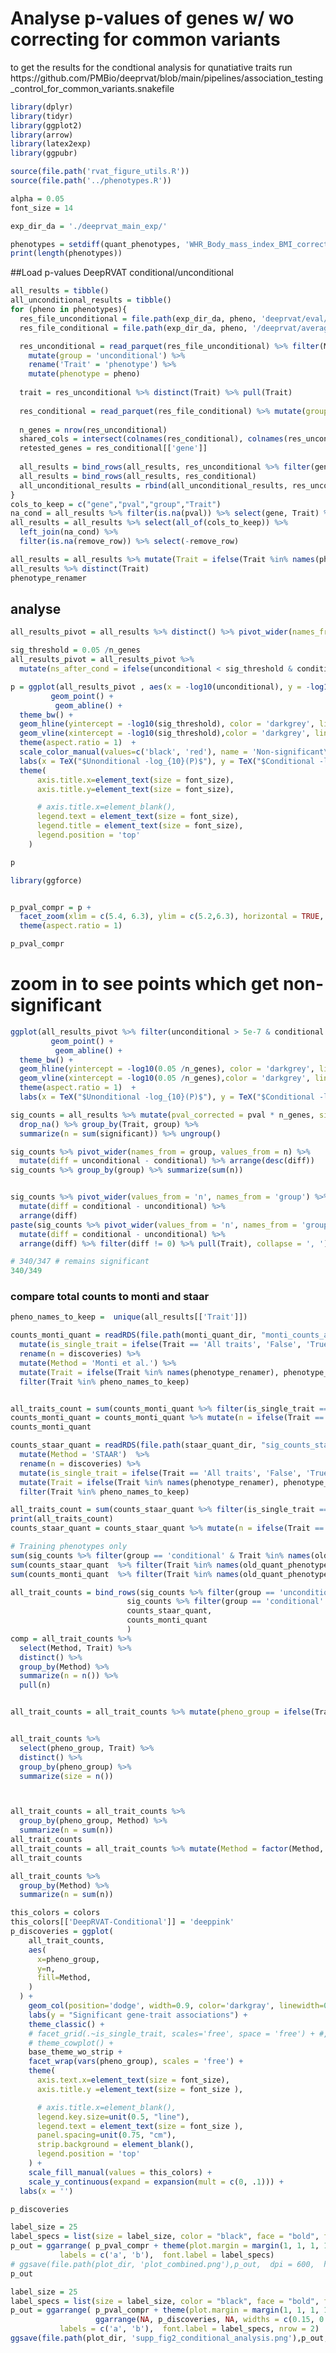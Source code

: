 
# Analyse p-values of genes w/ wo correcting for common variants
to get the results for the condtional analysis for qunatiative traits run https://github.com/PMBio/deeprvat/blob/main/pipelines/association_testing_control_for_common_variants.snakefile

```r
library(dplyr)
library(tidyr)
library(ggplot2)
library(arrow)
library(latex2exp)
library(ggpubr)
```


```r

source(file.path('rvat_figure_utils.R'))
source(file.path('../phenotypes.R'))
```

```r
alpha = 0.05
font_size = 14
```

```r

exp_dir_da = './deeprvat_main_exp/'

```

```r
phenotypes = setdiff(quant_phenotypes, 'WHR_Body_mass_index_BMI_corrected') #since this is a self defined phenotype, there was no GWAS avaialble and conditioning couldn't be run 
print(length(phenotypes))
```

##Load p-values DeepRVAT conditional/unconditional 
```r
all_results = tibble()
all_unconditional_results = tibble()
for (pheno in phenotypes){
  res_file_unconditional = file.path(exp_dir_da, pheno, 'deeprvat/eval/all_results.parquet')
  res_file_conditional = file.path(exp_dir_da, pheno, '/deeprvat/average_regression_results/burden_associations_common_variant_corrected.parquet')

  res_unconditional = read_parquet(res_file_unconditional) %>% filter(Method == 'DeepRVAT') %>%
    mutate(group = 'unconditional') %>%
    rename('Trait' = 'phenotype') %>%
    mutate(phenotype = pheno)
  
  trait = res_unconditional %>% distinct(Trait) %>% pull(Trait)
  
  res_conditional = read_parquet(res_file_conditional) %>% mutate(group = 'conditional') %>% mutate(Trait = trait)
  
  n_genes = nrow(res_unconditional)
  shared_cols = intersect(colnames(res_conditional), colnames(res_unconditional))
  retested_genes = res_conditional[['gene']]
  
  all_results = bind_rows(all_results, res_unconditional %>% filter(gene %in% retested_genes))
  all_results = bind_rows(all_results, res_conditional)
  all_unconditional_results = rbind(all_unconditional_results, res_unconditional)
}
cols_to_keep = c("gene","pval","group","Trait")
na_cond = all_results %>% filter(is.na(pval)) %>% select(gene, Trait) %>% mutate(remove_row = FALSE)
all_results = all_results %>% select(all_of(cols_to_keep)) %>% 
  left_join(na_cond) %>% 
  filter(is.na(remove_row)) %>% select(-remove_row) 

all_results = all_results %>% mutate(Trait = ifelse(Trait %in% names(phenotype_renamer), phenotype_renamer[Trait], Trait))
all_results %>% distinct(Trait)
phenotype_renamer
```



## analyse 

```r
all_results_pivot = all_results %>% distinct() %>% pivot_wider(names_from = group, values_from = pval)

```


```r
sig_threshold = 0.05 /n_genes
all_results_pivot = all_results_pivot %>% 
  mutate(ns_after_cond = ifelse(unconditional < sig_threshold & conditional > sig_threshold, TRUE, FALSE))

p = ggplot(all_results_pivot , aes(x = -log10(unconditional), y = -log10(conditional), color = ns_after_cond)) +
         geom_point() + 
          geom_abline() +
  theme_bw() + 
  geom_hline(yintercept = -log10(sig_threshold), color = 'darkgrey', linetype = 'dashed') + 
  geom_vline(xintercept = -log10(sig_threshold),color = 'darkgrey', linetype = 'dashed') + 
  theme(aspect.ratio = 1)  + 
  scale_color_manual(values=c('black', 'red'), name = 'Non-significant\nafter conditioning') + 
  labs(x = TeX("$Unonditional -log_{10}(P)$"), y = TeX("$Conditional -log_{10}(P)$")) +
  theme(
      axis.title.x=element_text(size = font_size),
      axis.title.y=element_text(size = font_size),

      # axis.title.x=element_blank(),
      legend.text = element_text(size = font_size),
      legend.title = element_text(size = font_size),
      legend.position = 'top'
    )

p
```


```r
library(ggforce)


p_pval_compr = p +
  facet_zoom(xlim = c(5.4, 6.3), ylim = c(5.2,6.3), horizontal = TRUE, zoom.size = 0.5, show.area = FALSE) +
  theme(aspect.ratio = 1)

p_pval_compr

```

# zoom in to see points which get non-significant
```r
ggplot(all_results_pivot %>% filter(unconditional > 5e-7 & conditional > 5e-7) , aes(x = -log10(unconditional), y = -log10(conditional))) +
         geom_point() + 
          geom_abline() +
  theme_bw() + 
  geom_hline(yintercept = -log10(0.05 /n_genes), color = 'darkgrey', linetype = 'dashed') + 
  geom_vline(xintercept = -log10(0.05 /n_genes),color = 'darkgrey', linetype = 'dashed') + 
  theme(aspect.ratio = 1)  + 
  labs(x = TeX("$Unonditional -log_{10}(P)$"), y = TeX("$Conditional -log_{10}(P)$"))
```



```r
sig_counts = all_results %>% mutate(pval_corrected = pval * n_genes, significant = pval_corrected < alpha ) %>% 
  drop_na() %>% group_by(Trait, group) %>%
  summarize(n = sum(significant)) %>% ungroup()

sig_counts %>% pivot_wider(names_from = group, values_from = n) %>%
  mutate(diff = unconditional - conditional) %>% arrange(desc(diff))
sig_counts %>% group_by(group) %>% summarize(sum(n))  


sig_counts %>% pivot_wider(values_from = 'n', names_from = 'group') %>%
  mutate(diff = conditional - unconditional) %>%
  arrange(diff)
paste(sig_counts %>% pivot_wider(values_from = 'n', names_from = 'group') %>%
  mutate(diff = conditional - unconditional) %>%
  arrange(diff) %>% filter(diff != 0) %>% pull(Trait), collapse = ', ')

# 340/347 # remains significant
340/349

```




### compare total counts to monti and staar


```r
pheno_names_to_keep =  unique(all_results[['Trait']])
```

```r
counts_monti_quant = readRDS(file.path(monti_quant_dir, "monti_counts_all_phenotypes.Rds")) %>%
  mutate(is_single_trait = ifelse(Trait == 'All traits', 'False', 'True')) %>%
  rename(n = discoveries) %>%
  mutate(Method = 'Monti et al.') %>%
  mutate(Trait = ifelse(Trait %in% names(phenotype_renamer), phenotype_renamer[Trait], Trait)) %>%
  filter(Trait %in% pheno_names_to_keep)


all_traits_count = sum(counts_monti_quant %>% filter(is_single_trait == 'True') %>% pull(n))
counts_monti_quant = counts_monti_quant %>% mutate(n = ifelse(Trait == 'All traits',all_traits_count, n))
counts_monti_quant

counts_staar_quant = readRDS(file.path(staar_quant_dir, "sig_counts_staar_all_phenotypes.Rds")) %>% 
  mutate(Method = 'STAAR')  %>%
  rename(n = discoveries) %>%
  mutate(is_single_trait = ifelse(Trait == 'All traits', 'False', 'True')) %>%
  mutate(Trait = ifelse(Trait %in% names(phenotype_renamer), phenotype_renamer[Trait], Trait)) %>%
  filter(Trait %in% pheno_names_to_keep)

all_traits_count = sum(counts_staar_quant %>% filter(is_single_trait == 'True') %>% pull(n))
print(all_traits_count)
counts_staar_quant = counts_staar_quant %>% mutate(n = ifelse(Trait == 'All traits',all_traits_count, n))

```


```r
# Training phenotypes only 
sum(sig_counts %>% filter(group == 'conditional' & Trait %in% names(old_quant_phenotypes)) %>% pull(n))
sum(counts_staar_quant  %>% filter(Trait %in% names(old_quant_phenotypes)) %>% pull(n))
sum(counts_monti_quant  %>% filter(Trait %in% names(old_quant_phenotypes)) %>% pull(n))

all_trait_counts = bind_rows(sig_counts %>% filter(group == 'unconditional' ) %>% mutate(Method = 'DeepRVAT'),
                          sig_counts %>% filter(group == 'conditional' ) %>% mutate(Method = 'DeepRVAT-Conditional'),
                          counts_staar_quant,
                          counts_monti_quant
                          )
comp = all_trait_counts %>% 
  select(Method, Trait) %>% 
  distinct() %>%
  group_by(Method) %>%
  summarize(n = n()) %>%
  pull(n)


all_trait_counts = all_trait_counts %>% mutate(pheno_group = ifelse(Trait %in% names(new_quant_phenotypes), 'New Trait', 'Training Trait')) 


all_trait_counts %>%
  select(pheno_group, Trait) %>% 
  distinct() %>% 
  group_by(pheno_group) %>%
  summarize(size = n())



all_trait_counts = all_trait_counts %>% 
  group_by(pheno_group, Method) %>% 
  summarize(n = sum(n))
all_trait_counts
all_trait_counts = all_trait_counts %>% mutate(Method = factor(Method, levels = c('Monti et al.', 'STAAR', 'DeepRVAT-Conditional', 'DeepRVAT')))
all_trait_counts
```




```r

all_trait_counts %>% 
  group_by(Method) %>%
  summarize(n = sum(n))
```

```r
this_colors = colors
this_colors[['DeepRVAT-Conditional']] = 'deeppink'
p_discoveries = ggplot(
    all_trait_counts,
    aes(
      x=pheno_group,
      y=n,
      fill=Method,
    )
  ) + 
    geom_col(position='dodge', width=0.9, color='darkgray', linewidth=0.1) +
    labs(y = "Significant gene-trait associations") +
    theme_classic() +
    # facet_grid(.~is_single_trait, scales='free', space = 'free') + #,  space = "free_x") +
    # theme_cowplot() +
    base_theme_wo_strip +
    facet_wrap(vars(pheno_group), scales = 'free') + 
    theme(
      axis.text.x=element_text(size = font_size),
      axis.title.y =element_text(size = font_size ),

      # axis.title.x=element_blank(),
      legend.key.size=unit(0.5, "line"),
      legend.text = element_text(size = font_size ),
      panel.spacing=unit(0.75, "cm"),
      strip.background = element_blank(),
      legend.position = 'top'
    ) +
    scale_fill_manual(values = this_colors) +
    scale_y_continuous(expand = expansion(mult = c(0, .1))) +
  labs(x = '')

p_discoveries

```


```r
label_size = 25
label_specs = list(size = label_size, color = "black", face = "bold", family = NULL)
p_out = ggarrange( p_pval_compr + theme(plot.margin = margin(1, 1, 1, 1, "cm")), p_discoveries, widths = c(0.6, 0.4),
           labels = c('a', 'b'),  font.label = label_specs)
# ggsave(file.path(plot_dir, 'plot_combined.png'),p_out,  dpi = 600,  height = 4, width = 14)
p_out

```

```r
label_size = 25
label_specs = list(size = label_size, color = "black", face = "bold", family = NULL)
p_out = ggarrange( p_pval_compr + theme(plot.margin = margin(1, 1, 1, 1, "cm")), 
                   ggarrange(NA, p_discoveries, NA, widths = c(0.15, 0.7, 0.15), nrow = 1),
           labels = c('a', 'b'),  font.label = label_specs, nrow = 2)
ggsave(file.path(plot_dir, 'supp_fig2_conditional_analysis.png'),p_out,  dpi = 600,  height = 4, width = 14)


```









